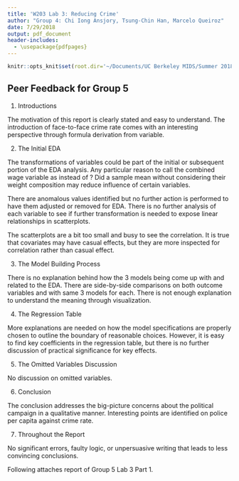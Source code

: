 ```yaml
---
title: 'W203 Lab 3: Reducing Crime'
author: "Group 4: Chi Iong Ansjory, Tsung-Chin Han, Marcelo Queiroz"
date: 7/29/2018
output: pdf_document
header-includes:
  - \usepackage{pdfpages}
---
```


```r
knitr::opts_knit$set(root.dir='~/Documents/UC Berkeley MIDS/Summer 2018/DATASCI W203/Lab_3')
```

## Peer Feedback for Group 5

1. Introductions

The motivation of this report is clearly stated and easy to understand. The introduction of face-to-face crime rate comes with an interesting perspective through formula derivation from \texttt{mix} variable.

2. The Initial EDA

The transformations of variables could be part of the initial or subsequent portion of the EDA analysis. Any particular reason to call the combined wage variable as \texttt{wave} instead of \texttt{wage}? Did a sample mean without considering their weight composition may reduce influence of certain variables.

There are anomalous values identified but no further action is performed to have them adjusted or removed for EDA. There is no further analysis of each variable to see if further transformation is needed to expose linear relationships in scatterplots.

The scatterplots are a bit too small and busy to see the correlation. It is true that covariates may have casual effects, but they are more inspected for correlation rather than casual effect.

3. The Model Building Process

There is no explanation behind how the 3 models being come up with and related to the EDA. There are side-by-side comparisons on both outcome variables \texttt{crmrte} and \texttt{fcrmrte} with same 3 models for each. There is not enough explanation to understand the meaning through visualization.

4. The Regression Table

More explanations are needed on how the model specifications are properly chosen to outline the boundary of reasonable choices. However, it is easy to find key coefficients in the regression table, but there is no further discussion of practical significance for key effects.

5. The Omitted Variables Discussion

No discussion on omitted variables.

6. Conclusion

The conclusion addresses the big-picture concerns about the political campaign in a qualitative manner. Interesting points are identified on police per capita against crime rate.

7. Throughout the Report

No significant errors, faulty logic, or unpersuasive writing that leads to less convincing conclusions. 

Following attaches report of Group 5 Lab 3 Part 1.

\includepdf[pages={-}]{Lab_3_Debalina_Mark_Tina_Vivek.pdf}